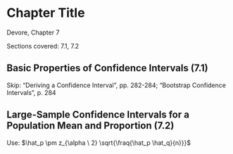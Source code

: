 # Chapter Title {#chap7}

Devore, Chapter 7

Sections covered: 7.1, 7.2

## Basic Properties of Confidence Intervals (7.1) {-}

Skip: "Deriving a Confidence Interval", pp. 282-284; "Bootstrap Confidence Intervals", p. 284

## Large-Sample Confidence Intervals for a Population Mean and Proportion (7.2) {-}

Use:
$\hat_p \pm z_{\alpha \ 2} \sqrt{\fraq{\hat_p \hat_q}{n}}}$

